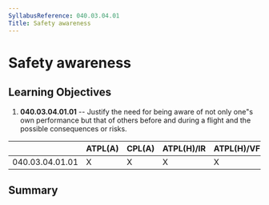 ```yaml
---
SyllabusReference: 040.03.04.01
Title: Safety awareness
---
```


# Safety awareness

## Learning Objectives

1.  **040.03.04.01.01** -- Justify the need for being aware of not only one"s own
    performance but that of others before and during a flight and the possible
    consequences or risks.

|                 | ATPL(A) | CPL(A) | ATPL(H)/IR | ATPL(H)/VFR | CPL(H) | IR  | CBIR(A) |
| --------------- | ------- | ------ | ---------- | ----------- | ------ | --- | ------- |
| 040.03.04.01.01 | X       | X      | X          | X           | X      | X   | X       |

## Summary
